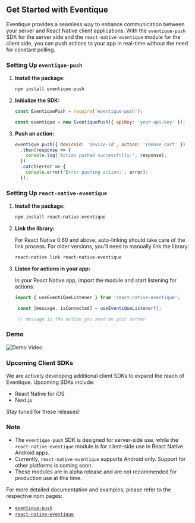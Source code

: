 
## Get Started with Eventique

Eventique provides a seamless way to enhance communication between your server and React Native client applications. With the `eventique-push` SDK for the server side and the `react-native-eventique` module for the client side, you can push actions to your app in real-time without the need for constant polling.

### Setting Up `eventique-push`

1. **Install the package:**

   ```bash
   npm install eventique-push
   ```

2. **Initialize the SDK:**

   ```javascript
   const EventiquePush = require('eventique-push');

   const eventique = new EventiquePush({ apiKey: 'your-api-key' });
   ```

3. **Push an action:**

   ```javascript
   eventique.push({ deviceId: 'device-id', action: 'remove_cart' })
     .then(response => {
       console.log('Action pushed successfully:', response);
     })
     .catch(error => {
       console.error('Error pushing action:', error);
     });
   ```

### Setting Up `react-native-eventique`

1. **Install the package:**

   ```bash
   npm install react-native-eventique
   ```

2. **Link the library:**

   For React Native 0.60 and above, auto-linking should take care of the link process. For older versions, you'll need to manually link the library:

   ```bash
   react-native link react-native-eventique
   ```

3. **Listen for actions in your app:**

   In your React Native app, import the module and start listening for actions:

   ```javascript
   import { useEventiQueListener } from 'react-native-eventique';

    const [message, isConnected] = useEventiQueListener();

    // message is the action you sent on your server
   ```

### Demo

![Demo Video](https://www.youtube.com/shorts/9ELUmCXJ9hc)


### Upcoming Client SDKs

We are actively developing additional client SDKs to expand the reach of Eventique. Upcoming SDKs include:

- React Native for iOS
- Next.js



Stay tuned for these releases!
### Note

- The `eventique-push` SDK is designed for server-side use, while the `react-native-eventique` module is for client-side use in React Native Android apps.
- Currently, `react-native-eventique` supports Android only. Support for other platforms is coming soon.
- These modules are in alpha release and are not recommended for production use at this time.

For more detailed documentation and examples, please refer to the respective npm pages:
- [`eventique-push`](https://www.npmjs.com/package/eventique-push)
- [`react-native-eventique`](https://www.npmjs.com/package/react-native-eventique)
